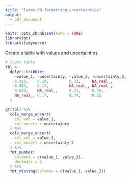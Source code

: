 ```yaml
---
title: "latex-09-formatting_uncertainties"
output: 
  - pdf_document
---
```


```r
knitr::opts_chunk$set(echo = TRUE)
library(gt)
library(tidyverse)
```

Create a table with values and uncertainties.

```r
# Input table
tbl <-
  dplyr::tribble(
    ~value_1, ~uncertainty, ~value_2, ~uncertainty_2,
    0.352,    0.10,         0.32,     NA_real_,
    0.983,    0.13,         NA_real_, NA_real_,
    0.639,    NA_real_,     0.21,     0.10,
    NA_real_, 0.17,         0.74,     0.15
  )
```


```r
gt(tbl) %>%
  cols_merge_uncert(
    col_val = value_1,
    col_uncert = uncertainty
  ) %>%
  cols_merge_uncert(
    col_val = value_2,
    col_uncert = uncertainty_2
  ) %>%
  fmt_number(
    columns = c(value_1, value_2),
    decimals = 2
  ) %>%
  fmt_missing(columns = c(value_1, value_2))
```

